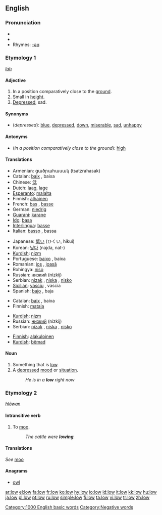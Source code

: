 ==English==

{{rank|laid|cold|led|518|low|American|bad|forward}}

===Pronunciation===
*{{IPA|/loʊ/}}
*{{audio|en-us-low.ogg|Audio (US)}}
*Rhymes: [[Rhymes:English:-əʊ|-əʊ]]

===Etymology 1===
{{OE.}} ''[[lāh]]''

====Adjective====
{{en-adj|er}}

# In a position comparatively close to the [[ground]].
# Small in [[height]].
# [[depressed|Depressed]], sad.

====Synonyms====
*(''depressed''): [[blue]], [[depressed]], [[down]], [[miserable]], [[sad]], [[unhappy]]

====Antonyms====
*(''in a position comparatively close to the ground''): [[high]]

====Translations====
{{trans-top|in a position comparatively close to the ground}}
*Armenian: ցածրահասակ (tsatzrahasak)
*Catalan: [[baix]] {{m}}, baixa {{f}}
*Chinese: [[低]]
*Dutch: [[laag]], [[lage]]
*[[Esperanto]]: [[malalta]]
*Finnish: [[alhainen]]
*French: [[bas]] {{m}}, [[basse]] {{f}}
*German: [[niedrig]]
*[[Guarani]]: [[karape]]
*[[Ido]]: [[basa]]
*[[Interlingua]]: [[basse]]
*Italian: [[basso]] {{m}}, bassa {{f}}
{{trans-mid}}
*Japanese: [[低い]] (ひくい, hikui)
*Korean: [[낮다]] (najda, nat-)
*[[Kurdish]]: [[nizm]]
*Portuguese: [[baixo]] {{m}}, baixa {{f}}
*Romanian: [[jos]] {{m}}, [[joasă]] {{f}}
*Rohingya: [[niso]]
*Russian: [[низкий]] (nízkij)
*Serbian: [[nizak]] {{m}}, [[niska]] {{f}}, [[nisko]] {{n}}
*[[Sicilian]]: [[vasciu]] {{m}}, vascia {{f}}
*Spanish: [[bajo]] {{m}}, baja {{f}}
{{trans-bottom}}

{{trans-top|small height}}
*Catalan: [[baix]] {{m}}, baixa {{f}}
*Finnish: [[matala]]
{{trans-mid}}
*[[Kurdish]]: [[nizm]]
*Russian: [[низкий]] (nízkij)
*Serbian: [[nizak]] {{m}}, [[niska]] {{f}}, [[nisko]] {{n}}
{{trans-bottom}}

{{trans-top|depressed, sad}}
*[[Finnish]]: [[alakuloinen]]
*[[Kurdish]]: [[bêmad]]
{{trans-mid}}
{{trans-bottom}}

====Noun====
{{en-noun}}

# Something that is [[low]].
# A [[depressed]] [[mood]] or [[situation]].
#: ''He is in a '''low''' right now''

===Etymology 2===
{{OE.}} ''[[hlōwan]]''

====Intransitive verb====
{{en-verb}}

# To [[moo]].
#:''The cattle were '''lowing'''.''

====Translations====
''See'' [[moo]]

====Anagrams====
*[[owl]]

[[Category:1000 English basic words]]
[[Category:Negative words]]

[[ar:low]]
[[el:low]]
[[fa:low]]
[[fr:low]]
[[ko:low]]
[[hy:low]]
[[io:low]]
[[id:low]]
[[it:low]]
[[kk:low]]
[[hu:low]]
[[ja:low]]
[[pl:low]]
[[pt:low]]
[[ru:low]]
[[simple:low]]
[[fi:low]]
[[ta:low]]
[[vi:low]]
[[tr:low]]
[[zh:low]]